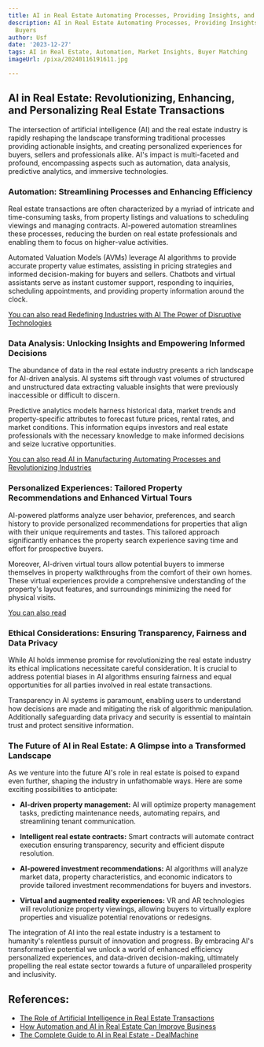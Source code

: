 ```yaml
---
title: AI in Real Estate Automating Processes, Providing Insights, and Matching Buyers
description: AI in Real Estate Automating Processes, Providing Insights, and Matching
  Buyers
author: Usf
date: '2023-12-27'
tags: AI in Real Estate, Automation, Market Insights, Buyer Matching
imageUrl: /pixa/20240116191611.jpg

---
```

## AI in Real Estate:  Revolutionizing, Enhancing, and Personalizing Real Estate Transactions

The intersection of artificial intelligence  (AI) and the real estate industry is rapidly reshaping the landscape transforming traditional processes providing actionable insights, and creating personalized experiences for buyers, sellers and professionals alike. AI's impact is multi-faceted and profound, encompassing aspects  such as automation, data analysis, predictive analytics, and  immersive technologies.

### Automation: Streamlining Processes and Enhancing Efficiency

Real estate transactions are often characterized by a myriad of intricate and  time-consuming tasks,  from property listings and valuations to scheduling viewings and managing contracts. AI-powered  automation streamlines these processes, reducing the burden on real estate professionals and enabling them  to focus on higher-value activities.

Automated Valuation Models (AVMs) leverage AI  algorithms to provide accurate  property value estimates, assisting in pricing strategies and informed decision-making for buyers and sellers. Chatbots and virtual assistants serve  as instant customer support, responding to inquiries, scheduling appointments, and  providing property information around the clock.

[You can also read Redefining Industries with AI The Power of Disruptive Technologies](Redefining%20Industries%20with%20AI%20The%20Power%20of%20Disruptive%20Technologies)


### Data Analysis: Unlocking Insights and Empowering Informed Decisions

The abundance of data in the real estate  industry presents a rich landscape for AI-driven analysis. AI systems sift through vast volumes of structured and unstructured data extracting valuable insights that were previously inaccessible or difficult to discern.

Predictive analytics models harness historical data, market trends and property-specific attributes to forecast future prices, rental rates, and market conditions.  This  information equips investors and real estate professionals with the necessary knowledge to make informed decisions and seize lucrative opportunities.

[You can also read AI in Manufacturing Automating Processes and Revolutionizing Industries](AI%20in%20Manufacturing%20Automating%20Processes%20and%20Revolutionizing%20Industries)


### Personalized Experiences: Tailored Property Recommendations and Enhanced Virtual Tours

AI-powered platforms analyze  user behavior, preferences, and search  history  to provide personalized recommendations for properties  that  align with their unique requirements and tastes. This tailored approach significantly enhances the property search experience saving time and  effort for prospective buyers.

Moreover, AI-driven virtual tours allow  potential buyers  to immerse themselves in property walkthroughs from the comfort of their own homes. These virtual experiences provide a comprehensive understanding of the property's layout features, and  surroundings minimizing the  need for physical visits.

[You can also read  ]()


### Ethical Considerations: Ensuring Transparency, Fairness and Data Privacy

While AI holds immense promise for revolutionizing  the real estate industry its ethical implications  necessitate  careful consideration.  It is crucial to address potential biases in  AI algorithms ensuring fairness and equal opportunities for all  parties involved in real estate  transactions.

Transparency in AI systems is  paramount,  enabling users to understand how decisions are  made and mitigating the risk of algorithmic manipulation. Additionally safeguarding  data privacy and security is essential to maintain trust and protect sensitive information.

### The Future of AI in Real  Estate: A Glimpse into a Transformed Landscape

As we venture into the future  AI's role  in real  estate is poised to expand even further, shaping the industry in unfathomable ways. Here are some exciting possibilities to anticipate:

- **AI-driven  property management:**  AI will optimize property management  tasks, predicting maintenance needs, automating repairs,  and streamlining tenant communication.

- **Intelligent  real estate contracts:** Smart contracts  will automate contract execution ensuring transparency,  security and efficient dispute resolution.

- **AI-powered investment recommendations:** AI algorithms will analyze market data, property characteristics,  and  economic  indicators to  provide tailored investment recommendations for buyers and investors.

- **Virtual and augmented reality experiences:** VR and AR technologies will revolutionize property viewings, allowing buyers to  virtually explore properties and visualize  potential renovations or  redesigns.

The integration  of AI into  the real estate industry is a testament to humanity's relentless pursuit of innovation and progress. By embracing AI's transformative potential we unlock a world of enhanced  efficiency personalized experiences, and data-driven decision-making, ultimately propelling the real estate sector towards a future  of unparalleled prosperity  and inclusivity.

## References:
- [The Role of Artificial Intelligence in Real Estate Transactions](https://www.linkedin.com/pulse/role-artificial-intelligence-real-estate)
- [How Automation and AI in Real Estate Can Improve Business](https://www.verizon.com/business/resources/articles/s/how-automation-and-ai-in-real-estate-can-improve-business/)
- [The Complete Guide to AI in Real Estate - DealMachine](https://www.dealmachine.com/blog/ai-real-estate)
